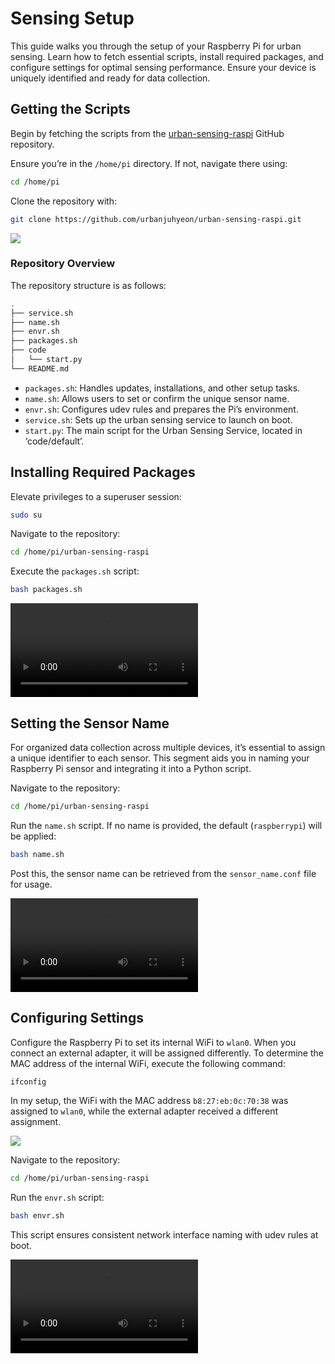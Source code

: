 # Sensing Setup

This guide walks you through the setup of your Raspberry Pi for urban sensing. Learn how to fetch essential scripts, install required packages, and configure settings for optimal sensing performance. Ensure your device is uniquely identified and ready for data collection.

## Getting the Scripts

Begin by fetching the scripts from the [urban-sensing-raspi](https://github.com/urbanjuhyeon/urban-sensing-raspi) GitHub repository.

Ensure you're in the `/home/pi` directory. If not, navigate there using:

```bash
cd /home/pi
```

Clone the repository with:

```bash
git clone https://github.com/urbanjuhyeon/urban-sensing-raspi.git
```

![](material/ch2/clone_raspi.png) 

### Repository Overview {.unnumbered}

The repository structure is as follows:

```bash
.
├── service.sh
├── name.sh
├── envr.sh
├── packages.sh
├── code
│   └── start.py
└── README.md
```

- `packages.sh`: Handles updates, installations, and other setup tasks. 
- `name.sh`: Allows users to set or confirm the unique sensor name. 
- `envr.sh`: Configures udev rules and prepares the Pi's environment. 
- `service.sh`: Sets up the urban sensing service to launch on boot.
- `start.py`: The main script for the Urban Sensing Service, located in 'code/default'.

## Installing Required Packages

Elevate privileges to a superuser session:

```bash
sudo su
```

Navigate to the repository:

```bash
cd /home/pi/urban-sensing-raspi
```

Execute the `packages.sh` script:

```bash
bash packages.sh
```

![](material/ch2/bash_packages.mp4)

## Setting the Sensor Name

For organized data collection across multiple devices, it's essential to assign a unique identifier to each sensor. This segment aids you in naming your Raspberry Pi sensor and integrating it into a Python script.

Navigate to the repository:

```bash
cd /home/pi/urban-sensing-raspi
```

Run the `name.sh` script. If no name is provided, the default (`raspberrypi`) will be applied:

```bash
bash name.sh
```

Post this, the sensor name can be retrieved from the `sensor_name.conf` file for usage.

![](material/ch2/bash_naming.mp4) 

## Configuring Settings

Configure the Raspberry Pi to set its internal WiFi to `wlan0`. When you connect an external adapter, it will be assigned differently. To determine the MAC address of the internal WiFi, execute the following command:

```bash
ifconfig
```

In my setup, the WiFi with the MAC address `b8:27:eb:0c:70:38` was assigned to `wlan0`, while the external adapter received a different assignment.

![](material/ch2/ifconfig_wlan0.png)


Navigate to the repository:

```bash
cd /home/pi/urban-sensing-raspi
```

Run the `envr.sh` script:

```bash
bash envr.sh
```

This script ensures consistent network interface naming with udev rules at boot.

![](material/ch2/bash_envr.mp4)